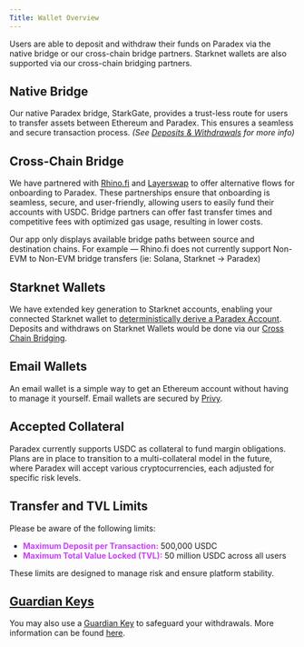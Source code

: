 ```yaml
---
Title: Wallet Overview
---
```

Users are able to deposit and withdraw their funds on Paradex via the native bridge or our cross-chain bridge partners. Starknet wallets are also supported via our cross-chain bridging partners.

## **Native Bridge**

Our native Paradex bridge, StarkGate, provides a trust-less route for users to transfer assets between Ethereum and Paradex. This ensures a seamless and secure transaction process. _(See_ [_Deposits & Withdrawals_](deposits-and-withdrawals/ethereum-wallets) _for more info)_

## **Cross-Chain Bridge**

We have partnered with [Rhino.fi](http://rhino.fi/) and [Layerswap](https://layerswap.io/) to offer alternative flows for onboarding to Paradex. These partnerships ensure that onboarding is seamless, secure, and user-friendly, allowing users to easily fund their accounts with USDC. Bridge partners can offer fast transfer times and competitive fees with optimized gas usage, resulting in lower costs.

<Info>
Our app only displays available bridge paths between source and destination chains. For example — Rhino.fi does not currently support Non-EVM to Non-EVM bridge transfers (ie: Solana, Starknet -> Paradex)
</Info>

## Starknet Wallets

We have extended key generation to Starknet accounts, enabling your connected Starknet wallet to [deterministically derive a Paradex Account](../getting-started/architecture-overview/wallet-integration). Deposits and withdraws on Starknet Wallets would be done via our [Cross Chain Bridging](deposits-and-withdrawals/cross-chain-bridging).

## Email Wallets

An email wallet is a simple way to get an Ethereum account without having to manage it yourself. Email wallets are secured by [Privy](https://www.privy.io/).

## Accepted Collateral

Paradex currently supports USDC as collateral to fund margin obligations. Plans are in place to transition to a multi-collateral model in the future, where Paradex will accept various cryptocurrencies, each adjusted for specific risk levels.

## Transfer and TVL Limits

Please be aware of the following limits:

* <span style="color:#c83efb;">**Maximum Deposit per Transaction:**</span> 500,000 USDC
* <span style="color:#c83efb;">**Maximum Total Value Locked (TVL):**</span> 50 million USDC across all users

These limits are designed to manage risk and ensure platform stability.

## [Guardian Keys](../security/guardian-keys)

You may also use a [Guardian Key](../security/guardian-keys) to safeguard your withdrawals. More information can be found [here](https://github.com/tradeparadex/paradex-cli/wiki/Tutorial:-Hardening-Account-Security).
